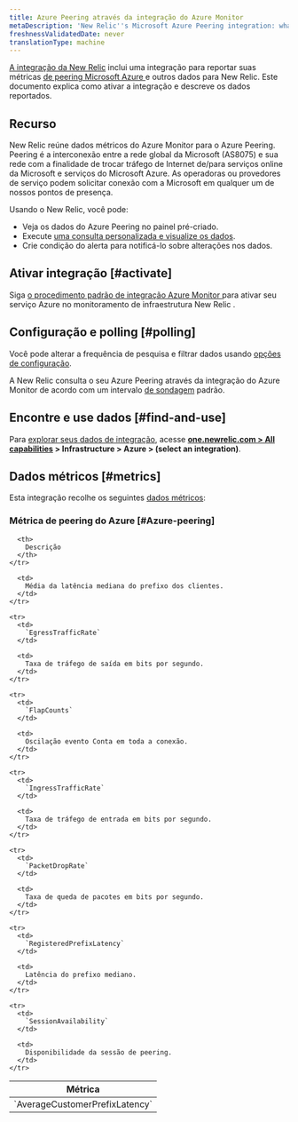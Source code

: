 ```yaml
---
title: Azure Peering através da integração do Azure Monitor
metaDescription: 'New Relic''s Microsoft Azure Peering integration: what data it reports and how to enable it.'
freshnessValidatedDate: never
translationType: machine
---
```


[A integração da New Relic](/docs/infrastructure/integrations-getting-started/getting-started/introduction-infrastructure-integrations) inclui uma integração para reportar suas métricas [de peering Microsoft Azure ](https://learn.microsoft.com/en-in/azure/internet-peering/)e outros dados para New Relic. Este documento explica como ativar a integração e descreve os dados reportados.

## Recurso

New Relic reúne dados métricos do Azure Monitor para o Azure Peering. Peering é a interconexão entre a rede global da Microsoft (AS8075) e sua rede com a finalidade de trocar tráfego de Internet de/para serviços online da Microsoft e serviços do Microsoft Azure. As operadoras ou provedores de serviço podem solicitar conexão com a Microsoft em qualquer um de nossos pontos de presença.

Usando o New Relic, você pode:

* Veja os dados do Azure Peering no painel pré-criado.
* Execute [uma consulta personalizada e visualize os dados](/docs/infrastructure/integrations-getting-started/getting-started/use-integration-data-new-relic-insights).
* Crie condição do alerta para notificá-lo sobre alterações nos dados.

## Ativar integração [#activate]

Siga [o procedimento padrão de integração Azure Monitor ](/docs/infrastructure/microsoft-azure-integrations/azure-integrations-list/azure-monitor)para ativar seu serviço Azure no monitoramento de infraestrutura New Relic .

## Configuração e polling [#polling]

Você pode alterar a frequência de pesquisa e filtrar dados usando [opções de configuração](/docs/infrastructure/microsoft-azure-integrations/azure-integrations-list/azure-monitor/#settings).

A New Relic consulta o seu Azure Peering através da integração do Azure Monitor de acordo com um intervalo [de sondagem](/docs/infrastructure/microsoft-azure-integrations/azure-integrations-list/azure-monitor/#settings) padrão.

## Encontre e use dados [#find-and-use]

Para [explorar seus dados de integração](/docs/infrastructure/integrations/find-use-infrastructure-integration-data), acesse <DNT>**[one.newrelic.com > All capabilities](https://one.newrelic.com/all-capabilities) > Infrastructure > Azure > (select an integration)**</DNT>.

## Dados métricos [#metrics]

Esta integração recolhe os seguintes [dados métricos](/docs/infrastructure/integrations-getting-started/getting-started/understand-integration-data-data-types#metric):

### Métrica de peering do Azure [#Azure-peering]

<table>
  <thead>
    <tr>
      <th style={{ width: "300px" }}>
        Métrica
      </th>

      <th>
        Descrição
      </th>
    </tr>
  </thead>

  <tbody>
    <tr>
      <td>
        `AverageCustomerPrefixLatency`
      </td>

      <td>
        Média da latência mediana do prefixo dos clientes.
      </td>
    </tr>

    <tr>
      <td>
        `EgressTrafficRate`
      </td>

      <td>
        Taxa de tráfego de saída em bits por segundo.
      </td>
    </tr>

    <tr>
      <td>
        `FlapCounts`
      </td>

      <td>
        Oscilação evento Conta em toda a conexão.
      </td>
    </tr>

    <tr>
      <td>
        `IngressTrafficRate`
      </td>

      <td>
        Taxa de tráfego de entrada em bits por segundo.
      </td>
    </tr>

    <tr>
      <td>
        `PacketDropRate`
      </td>

      <td>
        Taxa de queda de pacotes em bits por segundo.
      </td>
    </tr>

    <tr>
      <td>
        `RegisteredPrefixLatency`
      </td>

      <td>
        Latência do prefixo mediano.
      </td>
    </tr>

    <tr>
      <td>
        `SessionAvailability`
      </td>

      <td>
        Disponibilidade da sessão de peering.
      </td>
    </tr>
  </tbody>
</table>
